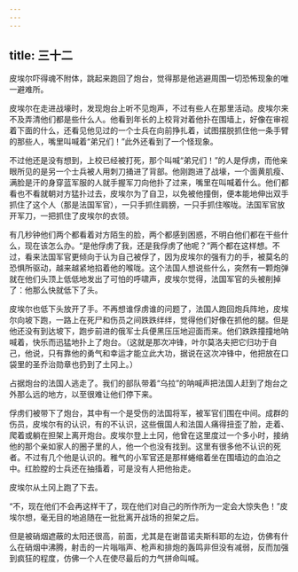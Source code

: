 ```yaml
---
---
---
```

title: 三十二
---



皮埃尔吓得魂不附体，跳起来跑回了炮台，觉得那是他逃避周围一切恐怖现象的唯一避难所。

皮埃尔在走进战壕时，发现炮台上听不见炮声，不过有些人在那里活动。皮埃尔来不及弄清他们都是些什么人。他看到年长的上校背对着他扑在围墙上，好像在审视着下面的什么，还看见他见过的一个士兵在向前挣扎着，试图摆脱抓住他一条手臂的那些人，嘴里叫喊着“弟兄们！”此外还看到了一个怪现象。

不过他还是没有想到，上校已经被打死，那个叫喊“弟兄们！”的人是俘虏，而他亲眼所见的是另一个士兵被人用刺刀捅进了背部。他刚跑进了战壕，一个面黄肌瘦、满脸是汗的身穿蓝军服的人就手握军刀向他扑了过来，嘴里在叫喊着什么。他们都看也不看就朝对方猛扑过去，皮埃尔为了自卫，以免被他撞倒，便本能地伸出双手抓住了这个人（那是法国军官），一只手抓住肩膀，一只手抓住喉咙。法国军官放开军刀，一把抓住了皮埃尔的衣领。

有几秒钟他们两个都看着对方陌生的脸，两个都感到困惑，不明白他们都在干些什么，现在该怎么办。“是他俘虏了我，还是我俘虏了他呢？”两个都在这样想。不过，看来法国军官更倾向于认为自己被俘了，因为皮埃尔的强有力的手，被莫名的恐惧所驱动，越来越紧地掐着他的喉咙。这个法国人想说些什么，突然有一颗炮弹就在他们头顶上低低地发出了可怕的呼啸声，皮埃尔觉得，法国军官的头被削掉了：他那么快就低下了头。

皮埃尔也低下头放开了手。不再想谁俘虏谁的问题了，法国人跑回炮兵阵地，皮埃尔向坡下跑，一路上在死尸和伤员之间跌跌绊绊，觉得他们好像在抓他的腿。但是他还没有到达坡下，跑步前进的俄军士兵便黑压压地迎面而来。他们跌跌撞撞地呐喊着，快乐而迅猛地扑上了炮台。（这就是那次冲锋，叶尔莫洛夫把它归功于自己，他说，只有靠他的勇气和幸运才能立此大功，据说在这次冲锋中，他把放在口袋里的圣乔治勋章也扔到了土冈上。）

占据炮台的法国人逃走了。我们的部队带着“乌拉”的呐喊声把法国人赶到了炮台之外那么远的地方，以至很难让他们停下来。

俘虏们被带下了炮台，其中有一个是受伤的法国将军，被军官们围在中间。成群的伤员，皮埃尔有的认识，有的不认识，这些俄国人和法国人痛得扭歪了脸，走着、爬着或躺在担架上离开炮台。皮埃尔登上土冈，他曾在这里度过一个多小时，接纳他的那个亲如家人的圈子里的人，他一个也没有找到。这里有很多他不认识的死者。不过有几个他是认识的。稚气的小军官还是那样蜷缩着坐在围墙边的血泊之中。红脸膛的士兵还在抽搐着，可是没有人把他抬走。

皮埃尔从土冈上跑了下去。

“不，现在他们不会再这样干了，现在他们对自己的所作所为一定会大惊失色！”皮埃尔想，毫无目的地追随在一批批离开战场的担架之后。

但是被硝烟遮蔽的太阳还很高，前面，尤其是在谢苗诺夫斯科耶的左边，仿佛有什么在硝烟中沸腾，射击的一片嗡嗡声、枪声和排炮的轰鸣非但没有减弱，反而加强到疯狂的程度，仿佛一个人在使尽最后的力气拼命叫喊。